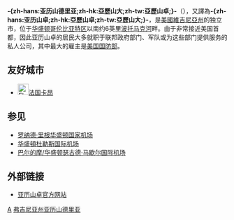 {{NoteTA
|T=zh-hans:亚历山德里亚 (弗吉尼亚州);zh-hk:亞歷山大 (維珍尼亞州);zh-tw:亞歷山卓 (維吉尼亞州);
|dt=大陆：:亚历山德里亚 (弗吉尼亚州)；台灣：亞歷山卓 (維吉尼亞州)；香港：亞歷山大 (維珍尼亞州)；
|1=zh-hans:弗吉尼亚;zh-hk:維珍尼亞;zh-tw:維吉尼亞;
|d1=大陆：弗吉尼亚；台灣：維吉尼亞；香港：維珍尼亞；
|2=zh-hans:亚历山德里亚;zh-hk:亞歷山大;zh-tw:亞歷山卓;
|d2=大陆：亚历山德里亚；台灣：亞歷山卓；香港：亞歷山大；
}}
{{Infobox settlement
|name                     = 亚历山德里亚
|native_name              =Alexandria, Virginia
|official_name            = City of Alexandria
|settlement_type          = [[獨立市_(美国)|獨立市]]
|image_skyline            = Alexandria & GW Masonic Memorial Fall 2015.jpg
|imagesize                =
|image_caption            = [[乔治·华盛顿共济会国家纪念堂|乔治·华盛顿共济会国家纪念堂]]
|image_flag               = 
|image_seal               = 
|nickname                 =
|motto                    =
|image_map               =Map of Virginia highlighting Alexandria City.svg
|map_caption              =亚历山德里亚在弗吉尼亚州的位置
|coordinates              = {{coord|38|48|17|N|77|02|50|W|type:city_region:hk-VA|display=inline,title}}
|subdivision_type         = [[国家|国家]]
|subdivision_name         = [[美利坚合众国|美利坚合众国]]
|subdivision_type1        = [[美国州份|州]]
|subdivision_type2        = [[县|县]]
|subdivision_name1        = [[弗吉尼亚州|弗吉尼亚州]]
|subdivision_name2        = [[獨立市_(美国)|獨立市]]
|established_title        = 建立
|established_date         = 1749
|established_title1       = 分治镇
|established_date1  = 1779
|established_title2       = 分治市
|established_date2        = 1852
|established_title3       = 分治独立市
|established_date3        = 1870
|government_type          = [[議會-經理制政府|議會-經理制]]
|leader_title             = 市长
|leader_name              = [[Allison_Silberberg|Allison Silberberg]]（[[民主党_(美国)|民主党]]）
|leader_title1            = [[弗吉尼亚州参议会|弗吉尼亚州参议会]]
|leader_name1             = [[Adam_Ebbin|Adam Ebbin]] （[[民主党_(美国)|民主党]]）<br />[[Richard_L._Saslaw|Richard L. Saslaw]] （[[民主党_(美国)|民主党]]）<br />[[George_Barker_(Virginia_politician)|George Barker]] （[[民主党_(美国)|民主党]]）
|area_magnitude           = 1 E7
|area_total_km2           = 40.1
|area_total_sq_mi         = 
|area_land_km2            = 38.9
|area_land_sq_mi          = 
|area_water_km2           = 1.1
|area_water_sq_mi         = 
|area_urban_km2           =
|area_urban_sq_mi         =
|area_metro_km2           =
|area_metro_sq_mi         =
|elevation_m              = 12
|elevation_ft             = 39
|population_total         = 139966
|population_as_of         = 2010
|population_density_km2   = 3946.3
|population_density_sq_mi = 
|population_est           = 155810
|pop_est_as_of            = 2016
|population_urban         =
|population_metro         =
|population_blank1_title  = [[区域居民称谓词|区域居民称谓词]]
|population_blank1        = Alexandrian
|population_note          =
|postal_code_type         = ZIP codes
|postal_code              = 22301 to 22315, 22320 to 22336
|area_code                = [[北美洲电话区号列表|571]], [[北美洲电话区号列表|703]]
|website                  = {{URL|www.alexandriava.gov}}
|footnotes                =
|leader_title2            = [[弗吉尼亚州众议院|州众议院]]
|leader_name2             = [[Mark_Levine_(journalist)|Mark Levine]] （[[民主党_(美国)|民主党]]）<br />[[Charniele_Herring|Charniele Herring]] （[[民主党_(美国)|民主党]]）
|leader_title3            = [[弗吉尼亚州第8区|国会众议员]]
|leader_name3             = [[Don_Beyer|Don Beyer]] （[[民主党_(美国)|民主党]]）
|leader_title4            = [[美国参议院|国会参议员]]
|leader_name4             = [[Mark_Warner|Mark Warner]] （[[民主党_(美国)|民主党]]）<br />[[Tim_Kaine|Tim Kaine]] （[[民主党_(美国)|民主党]]）
|timezone                 = [[北美东部时区|EST]]
|utc_offset               = -5
|timezone_DST             = EDT
|utc_offset_DST           = -4
|blank_name               = [[聯邦資料處理標準|FIPS代码]]
|blank_info               = 51-01000<ref name="GR2">{{cite web |url=http://factfinder2.census.gov |publisher=[[United_States_Census_Bureau|United States Census Bureau]] |accessdate=2008-01-31 |title=American FactFinder |deadurl=yes |archiveurl=https://web.archive.org/web/20130911234518/http://factfinder2.census.gov/ |archivedate=2013-09-11 }}</ref>
|blank1_name              = [[地名信息系统|GNIS]]号码
|blank1_info              = 1492456<ref name="GR3">{{cite web|url=http://geonames.usgs.gov|accessdate=2008-01-31|title=US Board on Geographic Names|publisher=[[United_States_Geological_Survey|United States Geological Survey]]|date=2007-10-25|archive-date=2012-02-26|archive-url=https://www.webcitation.org/65jET5cdV?url=http://geonames.usgs.gov/|dead-url=no}}</ref>
}}

'''-{zh-hans:亚历山德里亚;zh-hk:亞歷山大;zh-tw:亞歷山卓;}-'''（{{lang-en|Alexandria}}），又譯為'''-{zh-hans:亚历山卓;zh-hk:亞歷山卓;zh-tw:亞歷山大;}-'''，是[[美國|美國]][[維吉尼亞州|維吉尼亞州]]的独立市，位于[[华盛顿哥伦比亚特区|华盛顿哥伦比亚特区]]以南约6英里[[波托马克河|波托马克河]]畔。由于非常接近美国首都，因此亚历山卓的居民大多就职于联邦政府部门、军队或为这些部门提供服务的私人公司，其中最大的雇主是[[美国国防部|美国国防部]]。

==友好城市==
*[[File:Flag_of_France.svg|25px]][[法国|法国]][[卡昂|卡昂]]

==参见==
*[[罗纳德·里根华盛顿国家机场|罗纳德·里根华盛顿国家机场]]
*[[华盛頓杜勒斯国际机场|华盛頓杜勒斯国际机场]]
*[[巴尔的摩/华盛顿瑟古德·马歇尔国际机场|巴尔的摩/华盛顿瑟古德·马歇尔国际机场]]

==外部链接==
{{Commonscat|Alexandria, Virginia}}
*[https://web.archive.org/web/20130801112657/http://alexandria.gov/ 亚历山卓官方网站] {{en icon}}

{{弗吉尼亚州}}
[[Category:弗吉尼亚州城市|A]]
[[Category:弗吉尼亚州亚历山德里亚|]]